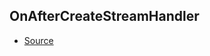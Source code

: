 ## OnAfterCreateStreamHandler



- [Source](https://github.com/Androz2091/discord-player/blob/74f0fa7/packages/discord-player/src/Structures/GuildQueue.ts#L56)